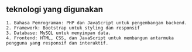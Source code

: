 ## teknologi yang digunakan

    1. Bahasa Pemrograman: PHP dan JavaScript untuk pengembangan backend.
    2. Framework: Bootstrap untuk styling dan responsif
    3. Database: MySQL untuk menyimpan data.
    4. Frontend: HTML, CSS, dan JavaScript untuk membangun antarmuka pengguna yang responsif dan interaktif.
